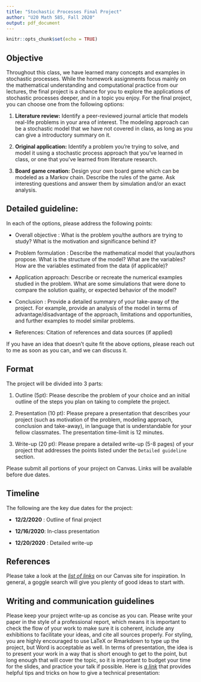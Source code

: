 ```yaml
---
title: "Stochastic Processes Final Project"
author: "U20 Math 585, Fall 2020"
output: pdf_document
---
```


```r
knitr::opts_chunk$set(echo = TRUE)
```

## Objective 

Throughout this class, we have learned many concepts and examples in stochastic processes. While the homework assignments focus mainly on the mathematical understanding and computational practice from our lectures, the final project is a chance for you to explore the applications of stochastic processes deeper, and in a topic you enjoy. For the final project, you can choose one from the following options:

1. **Literature review:** Identify a peer-reviewed journal article that models real-life problems in your area of interest. The modeling approach can be a stochastic model that we have not covered in class, as long as you can give a introductory summary on it.

2. **Original application:** Identify a problem you're trying to solve, and model it using a stochastic process approach that you've learned in class, or one that you've learned from literature research.

3. **Board game creation:** Design your own board game which can be modeled as a Markov chain. Describe the rules of the game. Ask interesting questions and answer them by simulation and/or an exact analysis.

## Detailed guideline:

In each of the options, please address the following points:

- Overall objective : What is the problem you/the authors are trying to study? What is the motivation and significance behind it?

- Problem formulation : Describe the mathematical model that you/authors propose. What is the structure of the model? What are the variables? How are the variables estimated from the data (if applicable)?

- Application approach: Describe or recreate the numerical examples studied in the problem. What are some simulations that were done to compare the solution quality, or expected behavior of the model?

- Conclusion : Provide a detailed summary of your take-away of the project. For example, provide an analysis of the model in terms of advantage/disadvantage of the approach, limitations and opportunities, and further examples to model similar problems. 

- References: Citation of references and data sources (if applied) 

If you have an idea that doesn't quite fit the above options, please reach out to me as soon as you can, and we can discuss it.

## Format

The project will be divided into 3 parts:

1. Outline (5pt): Please describe the problem of your choice and an initial outline of the steps you plan on taking to complete the project.

2. Presentation (10 pt): Please prepare a presentation that describes your project (such as motivation of the problem, modeling approach, conclusion and take-away), in language that is understandable for your fellow classmates. The presentation time-limit is 12 minutes.

3. Write-up (20 pt): Please prepare a detailed write-up (5-8 pages) of your project that addresses the points listed under the `Detailed guideline` section.

Please submit all portions of your project on Canvas. Links will be available before due dates.

## Timeline 

The following are the key due dates for the project:

- **12/2/2020** : Outline of final project

- **12/16/2020**: In-class presentation

- **12/20/2020** : Detailed write-up 

## References 

Please take a look at the [*list of links*](https://wustl.instructure.com/courses/53885/pages/some-useful-links-updated-occasionally?module_item_id=501231) on our Canvas site for inspiration. In general, a goggle search will give you plenty of good ideas to start with.

## Writing and communication guidelines

Please keep your project write-up as concise as you can. Please write your paper in the style of a professional report, which means it is important to check the flow of your work to make sure it is coherent, include any exhibitions to facilitate your ideas, and cite all sources properly. For styling, you are highly encouraged to use LaTeX or Rmarkdown to type up the project, but Word is acceptable as well. In terms of presentation, the idea is to present your work in a way that is short enough to get to the point, but long enough that will cover the topic, so it is important to budget your time for the slides, and practice your talk if possible. Here is [*a link*](https://people.inf.ethz.ch/markusp/teaching/guides/guide-presentations.pdf) that provides helpful tips and tricks on how to give a technical presentation:


